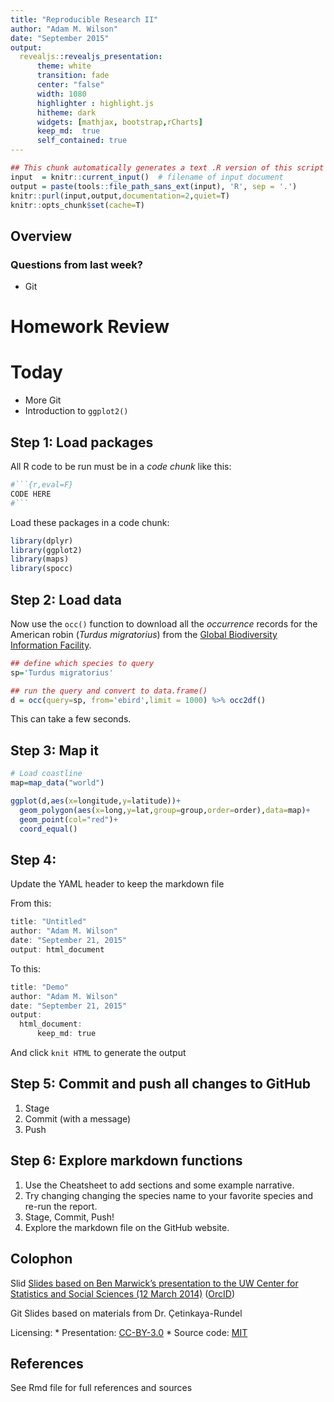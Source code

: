 ```yaml
---
title: "Reproducible Research II"
author: "Adam M. Wilson"
date: "September 2015"
output: 
  revealjs::revealjs_presentation:
      theme: white
      transition: fade
      center: "false"
      width: 1080
      highlighter : highlight.js
      hitheme: dark
      widgets: [mathjax, bootstrap,rCharts]
      keep_md:  true
      self_contained: true
---
```


```r
## This chunk automatically generates a text .R version of this script when running within knitr.  You do not need to run this...
input  = knitr::current_input()  # filename of input document
output = paste(tools::file_path_sans_ext(input), 'R', sep = '.')
knitr::purl(input,output,documentation=2,quiet=T)
knitr::opts_chunk$set(cache=T)
```


## Overview

### Questions from last week?

* Git

# Homework Review

#  Today

* More Git
* Introduction to `ggplot2()`



## Step 1: Load packages

All R code to be run must be in a _code chunk_ like this:
```r
#```{r,eval=F}
CODE HERE
#```
```

Load these packages in a code chunk:

```r
library(dplyr)
library(ggplot2)
library(maps)
library(spocc)
```


## Step 2: Load data

Now use the `occ()` function to download all the _occurrence_ records for the American robin (_Turdus migratorius_) from the [Global Biodiversity Information Facility](gbif.org).


```r
## define which species to query
sp='Turdus migratorius'

## run the query and convert to data.frame()
d = occ(query=sp, from='ebird',limit = 1000) %>% occ2df()
```
This can take a few seconds.

## Step 3: Map it

```r
# Load coastline
map=map_data("world")

ggplot(d,aes(x=longitude,y=latitude))+
  geom_polygon(aes(x=long,y=lat,group=group,order=order),data=map)+
  geom_point(col="red")+
  coord_equal()
```

## Step 4:
Update the YAML header to keep the markdown file

From this:
```r
title: "Untitled"
author: "Adam M. Wilson"
date: "September 21, 2015"
output: html_document
```

To this:
```r
title: "Demo"
author: "Adam M. Wilson"
date: "September 21, 2015"
output: 
  html_document:
      keep_md: true
```

And click `knit HTML` to generate the output

## Step 5: Commit and push all changes to GitHub

1. Stage
2. Commit (with a message)
3. Push

## Step 6:  Explore markdown functions

1. Use the Cheatsheet to add sections and some example narrative.  
2. Try changing changing the species name to your favorite species and re-run the report.  
3. Stage, Commit, Push!
4. Explore the markdown file on the GitHub website.  


## Colophon

Slid
[Slides based on Ben Marwick's presentation to the UW Center for Statistics and Social Sciences (12 March 2014)](https://github.com/benmarwick/CSSS-Primer-Reproducible-Research) ([OrcID](http://orcid.org/0000-0001-7879-4531))

Git Slides based on materials from Dr. Çetinkaya-Rundel


Licensing: 
* Presentation: [CC-BY-3.0 ](http://creativecommons.org/licenses/by/3.0/us/)
* Source code: [MIT](http://opensource.org/licenses/MIT) 


## References

See Rmd file for full references and sources
